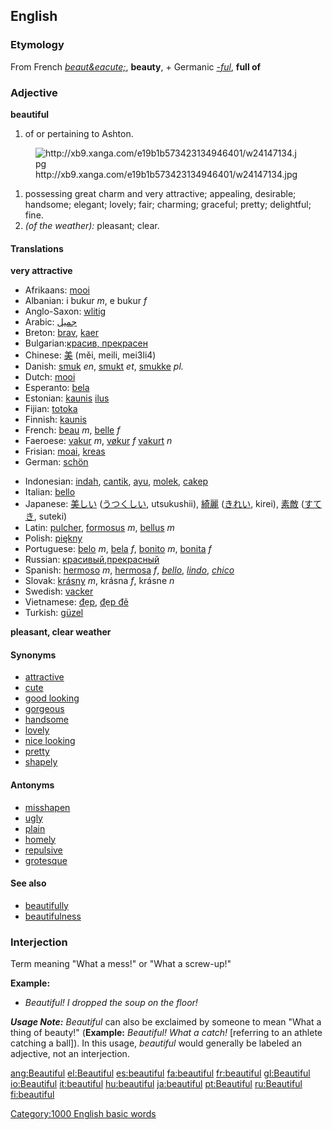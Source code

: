 ==English==

{{rank|England|sense|ten|422|beautiful|possible|mark|followed}}

===Etymology===
From French ''[[beaut&eacute;]]'', '''beauty''', + Germanic ''[[-ful]]'', '''full of'''

=== Adjective ===
'''beautiful'''
#of or pertaining to Ashton.
[[Image:http://xb9.xanga.com/e19b1b573423134946401/w24147134.jpg]]
#possessing great charm and very attractive; appealing, desirable; handsome; elegant; lovely; fair; charming; graceful; pretty; delightful; fine.
#''(of the weather):'' pleasant; clear.

====Translations====
'''very attractive'''
{{top}}
*Afrikaans: [[mooi]]
*Albanian:  i bukur ''m'', e bukur ''f''
*Anglo-Saxon: [[wlitig]]
*Arabic: [[جميل]]
*Breton: [[brav]], [[kaer]]
*Bulgarian:[[красив, прекрасен]]
*Chinese: [[美]] (měi, meili, mei3li4)
*Danish: [[smuk]] ''en'', [[smukt]] ''et'', [[smukke]] ''pl.''
*Dutch: [[mooi]]
*Esperanto: [[bela]]
*Estonian: [[kaunis]] [[ilus]]
*Fijian: [[totoka]]
*Finnish: [[kaunis]]
*French: [[beau]] ''m'', [[belle]] ''f''
*Faeroese: [[vakur]] ''m'', [[vøkur]] ''f'' [[vakurt]] ''n''
*Frisian: [[moai]], [[kreas]]
*German: [[schön]]
{{mid}}
*Indonesian: [[indah]], [[cantik]], [[ayu]], [[molek]], [[cakep]]
*Italian: [[bello]]
*Japanese: [[美しい]] ([[うつくしい]], utsukushii), [[綺麗]] ([[きれい]], kirei), [[素敵]] ([[すてき]], suteki)
*Latin: [[pulcher]], [[formosus]] ''m'', [[bellus]] ''m''
*Polish: [[piękny]]
*Portuguese: [[belo]] ''m'', [[bela]] ''f'', [[bonito]] ''m'', [[bonita]] ''f''
*Russian: [[красивый]],[[прекрасный]]
*Spanish: [[hermoso]] ''m'', [[hermosa]] ''f'', ''[[bello]]'', ''[[lindo]]'', ''[[chico]]''
*Slovak: [[krásny]] ''m'', krásna ''f'', krásne ''n''
*Swedish: [[vacker]]
*Vietnamese: [[đẹp]], [[đẹp đẽ]]
*Turkish: [[güzel]]
{{bottom}}

'''pleasant, clear weather'''
{{top}}
{{mid}}
{{bottom}}

====Synonyms====
*[[attractive]]
*[[cute]]
*[[good looking]]
*[[gorgeous]]
*[[handsome]]
*[[lovely]]
*[[nice looking]]
*[[pretty]]
*[[shapely]]

====Antonyms====

*[[misshapen]]
*[[ugly]]
*[[plain]]
*[[homely]]
*[[repulsive]]
*[[grotesque]]

====See also====
*[[beautifully]]
*[[beautifulness]]

===Interjection===
Term meaning "What a mess!" or "What a screw-up!"

'''Example:'''
*''Beautiful!  I dropped the soup on the floor!''

'''''Usage Note:''''' ''Beautiful'' can also be exclaimed by someone to mean "What a thing of beauty!"  ('''Example:'''  ''Beautiful!  What a catch!'' [referring to an athlete catching a ball]).  In this usage, ''beautiful'' would generally be labeled an adjective, not an interjection.


[[Category:1000 English basic words]]
[[ang:Beautiful]]
[[el:Beautiful]]
[[es:beautiful]]
[[fa:beautiful]]
[[fr:beautiful]]
[[gl:Beautiful]]
[[io:Beautiful]]
[[it:beautiful]]
[[hu:beautiful]]
[[ja:beautiful]]
[[pt:Beautiful]]
[[ru:Beautiful]]
[[fi:beautiful]]